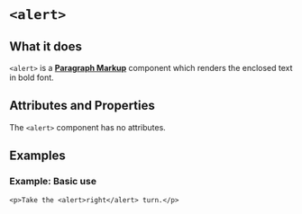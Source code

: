 
# `<alert>`

## What it does
`<alert>` is a [**Paragraph Markup**](../componentClasses) component which renders the enclosed text in bold font.

## Attributes and Properties
The `<alert>` component has no attributes.

<PropDisplay name='alert'/>

## Examples

### Example: Basic use
```doenet-editor-horiz
<p>Take the <alert>right</alert> turn.</p>
```